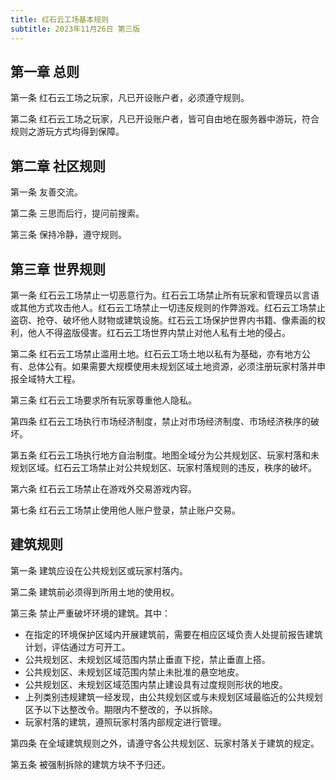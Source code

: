 ```yaml
---
title: 红石云工场基本规则
subtitle: 2023年11月26日 第三版
---
```


## 第一章 总则

第一条 红石云工场之玩家，凡已开设账户者，必须遵守规则。

第二条 红石云工场之玩家，凡已开设账户者，皆可自由地在服务器中游玩，符合规则之游玩方式均得到保障。

## 第二章 社区规则

第一条 友善交流。

第二条 三思而后行，提问前搜索。

第三条 保持冷静，遵守规则。

## 第三章 世界规则

第一条 红石云工场禁止一切恶意行为。红石云工场禁止所有玩家和管理员以言语或其他方式攻击他人。红石云工场禁止一切违反规则的作弊游戏。红石云工场禁止盗窃、抢夺、破坏他人财物或建筑设施。红石云工场保护世界内书籍、像素画的权利，他人不得盗版侵害。红石云工场世界内禁止对他人私有土地的侵占。

第二条 红石云工场禁止滥用土地。红石云工场土地以私有为基础，亦有地方公有、总体公有。如果需要大规模使用未规划区域土地资源，必须注册玩家村落并申报全域特大工程。

第三条 红石云工场要求所有玩家尊重他人隐私。

第四条 红石云工场执行市场经济制度，禁止对市场经济制度、市场经济秩序的破坏。

第五条 红石云工场执行地方自治制度。地图全域分为公共规划区、玩家村落和未规划区域。红石云工场禁止对公共规划区、玩家村落规则的违反，秩序的破坏。

第六条 红石云工场禁止在游戏外交易游戏内容。

第七条 红石云工场禁止使用他人账户登录，禁止账户交易。

## 建筑规则

第一条 建筑应设在公共规划区或玩家村落内。

第二条 建筑前必须得到所用土地的使用权。

第三条 禁止严重破坏环境的建筑。其中：

- 在指定的环境保护区域内开展建筑前，需要在相应区域负责人处提前报告建筑计划，评估通过方可开工。
- 公共规划区、未规划区域范围内禁止垂直下挖，禁止垂直上搭。
- 公共规划区、未规划区域范围内禁止未批准的悬空地皮。
- 公共规划区、未规划区域范围内禁止建设具有过度规则形状的地皮。
- 上列类别违规建筑一经发现，由公共规划区或与未规划区域最临近的公共规划区予以下达整改令。期限内不整改的，予以拆除。
- 玩家村落的建筑，遵照玩家村落内部规定进行管理。

第四条 在全域建筑规则之外，请遵守各公共规划区、玩家村落关于建筑的规定。

第五条 被强制拆除的建筑方块不予归还。